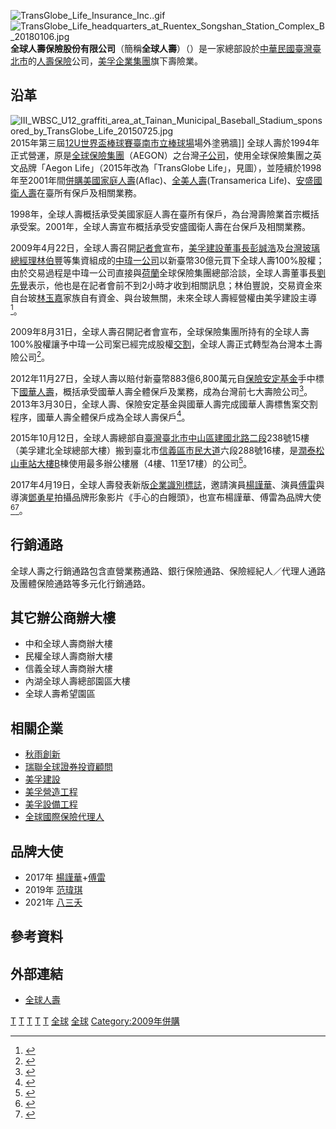 {{coord|25|02|57.7|N|121|34|44.4|E|region:TW-TPE_type:landmark|display=title}}

{{Infobox Company 
| company_name       = 全球人壽保險股份有限公司 
| company_name_en    = TransGlobe Life Insurance Inc. 
| company_type       = [[股份有限公司|股份有限公司]]
| company_logo       = [[File:TransGlobe_Life_CIS_since_20170419.jpg|200px]]
| foundation         = 2001年9月12日 
| location           = {{ROC-TW}}<br>[[臺北市|臺北市]][[信義區_(臺北市)|信義區]][[市民大道|市民大道]]六段288號16樓（[[潤泰松山車站大樓|潤泰松山車站大樓]]B棟）   
| local_code_name    = TW
| local_code         = 70817744
| key_people         = 董事長：[[彭騰德|彭騰德]]<br />總經理：[[馬君碩|馬君碩]]
| industry           = [[人壽保險業|人壽保險業]]
| products           = 人壽保險商品服務
| owner              = 荷商[[全球保險集團|全球保險集團]]（1994年－2009年）<br>[[中瑋一股份有限公司|中瑋一股份有限公司]]（2009年－）
| major_shareholder  = 中瑋一股份有限公司
| capital            = [[新臺幣|新臺幣]]6,435,000,000元
| homepage           = [https://www.transglobe.com.tw www.transglobe.com.tw]
}}
[[File:TransGlobe_Life_Insurance_Inc..gif|thumb]]
[[File:TransGlobe_Life_headquarters_at_Ruentex_Songshan_Station_Complex_B_20180106.jpg|thumb]]
'''全球人壽保險股份有限公司'''（簡稱'''全球人壽'''）（{{lang|en|TransGlobe Life Insurance Inc.}}）是一家總部設於[[中華民國|中華民國]][[臺灣|臺灣]][[臺北市|臺北市]]的[[人壽保險|人壽保險]]公司，[[美孚企業集團|美孚企業集團]]旗下壽險業。

==沿革==
[[File:III_WBSC_U12_graffiti_area_at_Tainan_Municipal_Baseball_Stadium_sponsored_by_TransGlobe_Life_20150725.jpg|thumb]]2015年第三屆[[12U世界盃棒球賽|12U世界盃棒球賽]][[臺南市立棒球場|臺南市立棒球場]]場外塗鴉牆]]
全球人壽於1994年正式營運，原是[[全球保險集團|全球保險集團]]（AEGON）之台灣[[子公司|子公司]]，使用全球保險集團之英文品牌「Aegon Life」（2015年改為「TransGlobe Life」，見圖），並陸續於1998年至2001年間[[併購|併購]][[美國家庭人壽|美國家庭人壽]](Aflac)、[[全美人壽|全美人壽]](Transamerica Life)、[[安盛|安盛國衛人壽]]在臺所有保戶及相關業務。

1998年，全球人壽概括承受美國家庭人壽在臺所有保戶，為台灣壽險業首宗概括承受案。2001年，全球人壽宣布概括承受安盛國衛人壽在台保戶及相關業務。

2009年4月22日，全球人壽召開[[記者會|記者會]]宣布，[[美孚建設|美孚建設]][[董事長|董事長]][[彭誠浩|彭誠浩]]及[[台灣玻璃|台灣玻璃]][[總經理|總經理]][[林伯豐|林伯豐]]等集資組成的[[中瑋一公司|中瑋一公司]]以新臺幣30億元買下全球人壽100%股權；由於交易過程是中瑋一公司直接與[[荷蘭|荷蘭]]全球保險集團總部洽談，全球人壽董事長[[劉先覺|劉先覺]]表示，他也是在記者會前不到2小時才收到相關訊息；林伯豐說，交易資金來自台玻[[林玉嘉|林玉嘉]]家族自有資金、與台玻無關，未來全球人壽經營權由美孚建設主導<ref>{{Cite web|url=http://www.appledaily.com.tw/appledaily/article/finance/20090423/31569095/|author=丁威、陳瑩欣|language=zh-tw|title=台玻 美孚 買台灣全球人壽|publisher=[[台灣蘋果日報|台灣蘋果日報]]|date=2009-04-23|accessdate=2016-02-12|archive-date=2016-12-15|archive-url=https://web.archive.org/web/20161215144306/http://www.appledaily.com.tw/appledaily/article/finance/20090423/31569095|dead-url=no}}</ref>。

2009年8月31日，全球人壽召開記者會宣布，全球保險集團所持有的全球人壽100%股權讓予中瑋一公司案已經完成股權[[交割|交割]]，全球人壽正式轉型為台灣本土壽險公司<ref>{{cite news|url=http://www.nownews.com/n/2009/08/31/875907|author=顏真真|title=中瑋一正式接手全球人壽！ 年底增資至30億 保戶不影響|newspaper=[[今日新聞網|今日新聞網]]|date=2009-08-31|accessdate=2009-08-31|archive-date=2016-03-06|archive-url=https://web.archive.org/web/20160306080152/http://www.nownews.com/n/2009/08/31/875907|dead-url=no}}</ref>。

2012年11月27日，全球人壽以賠付新臺幣883億6,800萬元自[[保險安定基金|保險安定基金]]手中標下[[國華人壽|國華人壽]]，概括承受國華人壽全體保戶及業務，成為台灣前七大壽險公司<ref>{{cite news|url=http://news.ltn.com.tw/news/focus/paper/634045|author=廖千瑩、陳梅英|title=全球人壽得標 國華人壽標售 政府賠付883億|newspaper=[[自由時報|自由時報]]|date=2012-11-28|accessdate=2012-11-28|archive-date=2019-05-15|archive-url=https://web.archive.org/web/20190515074740/https://news.ltn.com.tw/news/focus/paper/634045|dead-url=no}}</ref>。2013年3月30日，全球人壽、保險安定基金與國華人壽完成國華人壽標售案交割程序，國華人壽全體保戶成為全球人壽保戶<ref>{{cite news|url=http://www.khltw.com/ecwin/s01_10.asp|author=全球人壽|title=致原國華人壽保戶信函|publisher=全球人壽|date=|accessdate=2016-05-21|archive-date=2020-02-18|archive-url=https://web.archive.org/web/20200218232054/http://www.khltw.com/ecwin/s01_10.asp|dead-url=no}}</ref>。

2015年10月12日，全球人壽總部自[[臺灣|臺灣]][[臺北市|臺北市]][[中山區_(臺北市)|中山區]][[建國南北路_(臺北市)|建國北路二段]]238號15樓（美孚建北全球總部大樓）搬到臺北市[[信義區_(臺北市)|信義區]][[市民大道|市民大道]]六段288號16樓，是[[潤泰松山車站大樓|潤泰松山車站大樓]]B棟使用最多辦公樓層（4樓、11至17樓）的公司<ref>{{cite news|url=http://www.chinatimes.com/newspapers/20151008000121-260205|author=張中昌|title=全球人壽總部大樓 進駐松山|newspaper=[[工商時報|工商時報]]|date=2015-10-08|accessdate=2016-02-12|archive-date=2019-05-15|archive-url=https://web.archive.org/web/20190515063535/https://www.chinatimes.com/newspapers/20151008000121-260205|dead-url=no}}</ref>。

2017年4月19日，全球人壽發表新版[[企業識別標誌|企業識別標誌]]，邀請演員[[楊謹華|楊謹華]]、演員[[傅雷_(演員)|傅雷]]與導演[[鄧勇星|鄧勇星]]拍攝品牌形象影片《手心的白饅頭》，也宣布楊謹華、傅雷為品牌大使<ref>{{cite news|author=毛敬智|title=【掏心片】20年姊妹情傳撕破臉 楊謹華這樣說蕭亞軒|url=http://www.appledaily.com.tw/realtimenews/article/new/20170527/1127693/|accessdate=2017-05-27|newspaper=《[[台灣蘋果日報|台灣蘋果日報]]》蘋果即時|date=2017-07-22|archive-date=2017-05-27|archive-url=https://web.archive.org/web/20170527113139/http://www.appledaily.com.tw/realtimenews/article/new/20170527/1127693/|dead-url=no}}</ref><ref>{{cite news|author=林巧雁|title=全球人壽新品牌廣告 找楊謹華助陣|url=http://www.appledaily.com.tw/realtimenews/article/new/20170419/1101513/|accessdate=2017-04-19|newspaper=《台灣蘋果日報》蘋果即時|date=2017-07-22|archive-date=2017-07-21|archive-url=https://web.archive.org/web/20170721171437/http://www.appledaily.com.tw/realtimenews/article/new/20170419/1101513|dead-url=no}}</ref>。

==行銷通路==
全球人壽之行銷通路包含直營業務通路、銀行保險通路、保險經紀人／代理人通路及團體保險通路等多元化行銷通路。

==其它辦公商辦大樓==
*中和全球人壽商辦大樓
*民權全球人壽商辦大樓
*信義全球人壽商辦大樓
*內湖全球人壽總部園區大樓
*全球人壽希望園區

==相關企業==
*[[秋雨創新|秋雨創新]]
*[[瑞聯全球證券投資顧問|瑞聯全球證券投資顧問]]
*[[美孚建設|美孚建設]]
*[[美孚營造工程|美孚營造工程]]
*[[美孚設備工程|美孚設備工程]]
*[[全球國際保險代理人|全球國際保險代理人]]

==品牌大使==
* 2017年 [[楊謹華|楊謹華]]+[[傅雷|傅雷]]
* 2019年 [[范瑋琪|范瑋琪]]
* 2021年 [[八三夭|八三夭]]

==參考資料==
{{reflist}}

==外部連結==
*{{zh-tw}} [https://www.transglobe.com.tw 全球人壽] {{Wayback|url=https://www.transglobe.com.tw/ |date=20201212194522 }}

{{台灣保險公司}}
{{Portal bar|台灣|企業}}

[[Category:臺灣的保險公司|T]]
[[Category:台灣壽險業|T]]
[[Category:總部位於臺北市信義區的工商業機構|T]]
[[Category:1994年台灣建立|T]]
[[Category:1994年成立的公司|T]]
[[Category:美孚集團|全球]]
[[Category:台玻集團|全球]]
[[Category:2009年併購|Category:2009年併購]]